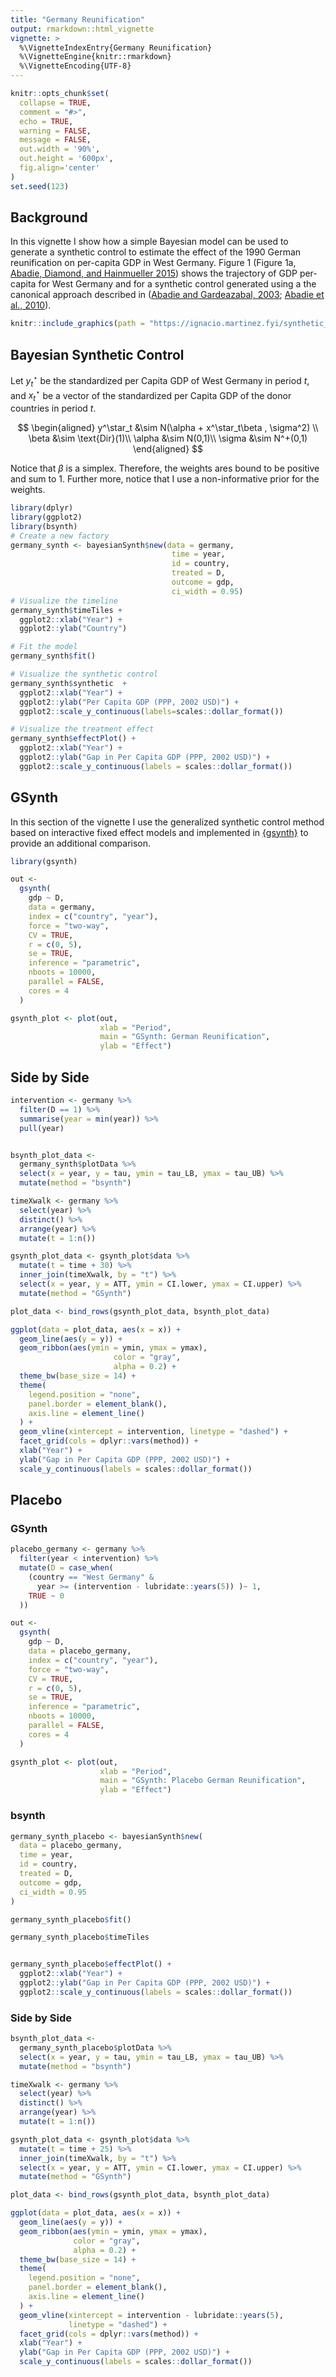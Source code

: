 ```yaml
---
title: "Germany Reunification"
output: rmarkdown::html_vignette
vignette: >
  %\VignetteIndexEntry{Germany Reunification}
  %\VignetteEngine{knitr::rmarkdown}
  %\VignetteEncoding{UTF-8}
---
```


```r
knitr::opts_chunk$set(
  collapse = TRUE,
  comment = "#>",
  echo = TRUE,
  warning = FALSE,
  message = FALSE,
  out.width = '90%', 
  out.height = '600px',
  fig.align='center'
)
set.seed(123)
```

## Background

In this vignette I show how a simple Bayesian model can be used to generate a synthetic control to estimate the effect of the 1990 German reunification on per-capita GDP in West Germany. Figure 1 (Figure 1a, [Abadie, Diamond, and Hainmueller 2015](https://onlinelibrary.wiley.com/doi/abs/10.1111/ajps.12116)) shows the trajectory of GDP per-capita for West Germany and for a synthetic control generated using a the canonical approach described in ([Abadie and Gardeazabal, 2003](https://www.aeaweb.org/articles?id=10.1257/000282803321455188); [Abadie et al., 2010](https://www.aeaweb.org/articles?id=10.1257/000282803321455188)). 


```r
knitr::include_graphics(path = "https://ignacio.martinez.fyi/synthetic_control/german_reunification.png")

```

## Bayesian Synthetic Control

Let $y^\star_t$ be the standardized per Capita GDP of West Germany in period $t$, 
and $x^\star_t$ be a vector of the standardized per Capita GDP of 
the donor countries in period $t$. 

$$ 
\begin{aligned}
y^\star_t &\sim N(\alpha + x^\star_t\beta , \sigma^2) \\
\beta &\sim \text{Dir}(1)\\
\alpha &\sim N(0,1)\\
\sigma &\sim N^+(0,1)
\end{aligned}
$$

Notice that $\beta$ is a simplex. Therefore, the weights ares bound to be 
positive and sum to 1. Further more, notice that I use a non-informative prior 
for the weights. 


```r
library(dplyr)
library(ggplot2)
library(bsynth)
# Create a new factory
germany_synth <- bayesianSynth$new(data = germany, 
                                    time = year, 
                                    id = country, 
                                    treated = D, 
                                    outcome = gdp, 
                                    ci_width = 0.95)
# Visualize the timeline 
germany_synth$timeTiles +
  ggplot2::xlab("Year") +
  ggplot2::ylab("Country")

```

```r
# Fit the model
germany_synth$fit()

# Visualize the synthetic control
germany_synth$synthetic  +
  ggplot2::xlab("Year") +
  ggplot2::ylab("Per Capita GDP (PPP, 2002 USD)") +
  ggplot2::scale_y_continuous(labels=scales::dollar_format())

# Visualize the treatment effect
germany_synth$effectPlot() +
  ggplot2::xlab("Year") +
  ggplot2::ylab("Gap in Per Capita GDP (PPP, 2002 USD)") +
  ggplot2::scale_y_continuous(labels = scales::dollar_format())

```

## GSynth

In this section of the vignette I use the generalized synthetic control method based on interactive fixed effect models and implemented in [{gsynth}](https://github.com/xuyiqing/gsynth) to provide an additional comparison. 

```r

library(gsynth)

out <-
  gsynth(
    gdp ~ D,
    data = germany,
    index = c("country", "year"),
    force = "two-way",
    CV = TRUE,
    r = c(0, 5),
    se = TRUE,
    inference = "parametric",
    nboots = 10000,
    parallel = FALSE,
    cores = 4
  )

gsynth_plot <- plot(out, 
                    xlab = "Period", 
                    main = "GSynth: German Reunification", 
                    ylab = "Effect")

```

## Side by Side

```r

intervention <- germany %>% 
  filter(D == 1) %>% 
  summarise(year = min(year)) %>% 
  pull(year)


bsynth_plot_data <-
  germany_synth$plotData %>%
  select(x = year, y = tau, ymin = tau_LB, ymax = tau_UB) %>%
  mutate(method = "bsynth")

timeXwalk <- germany %>%
  select(year) %>% 
  distinct() %>% 
  arrange(year) %>% 
  mutate(t = 1:n())

gsynth_plot_data <- gsynth_plot$data %>%
  mutate(t = time + 30) %>%
  inner_join(timeXwalk, by = "t") %>%
  select(x = year, y = ATT, ymin = CI.lower, ymax = CI.upper) %>%
  mutate(method = "GSynth")

plot_data <- bind_rows(gsynth_plot_data, bsynth_plot_data)

ggplot(data = plot_data, aes(x = x)) +
  geom_line(aes(y = y)) +
  geom_ribbon(aes(ymin = ymin, ymax = ymax),
                       color = "gray",
                       alpha = 0.2) +
  theme_bw(base_size = 14) +
  theme(
    legend.position = "none",
    panel.border = element_blank(),
    axis.line = element_line()
  ) +
  geom_vline(xintercept = intervention, linetype = "dashed") +
  facet_grid(cols = dplyr::vars(method)) +
  xlab("Year") +
  ylab("Gap in Per Capita GDP (PPP, 2002 USD)") +
  scale_y_continuous(labels = scales::dollar_format())


```

## Placebo

### GSynth

```r

placebo_germany <- germany %>%
  filter(year < intervention) %>%
  mutate(D = case_when(
    (country == "West Germany" &
      year >= (intervention - lubridate::years(5)) )~ 1,
    TRUE ~ 0
  ))

out <-
  gsynth(
    gdp ~ D,
    data = placebo_germany,
    index = c("country", "year"),
    force = "two-way",
    CV = TRUE,
    r = c(0, 5),
    se = TRUE,
    inference = "parametric",
    nboots = 10000,
    parallel = FALSE,
    cores = 4
  )

gsynth_plot <- plot(out, 
                    xlab = "Period", 
                    main = "GSynth: Placebo German Reunification", 
                    ylab = "Effect")
```


### bsynth

```r
germany_synth_placebo <- bayesianSynth$new(
  data = placebo_germany,
  time = year,
  id = country,
  treated = D,
  outcome = gdp,
  ci_width = 0.95
)

germany_synth_placebo$fit()

germany_synth_placebo$timeTiles


germany_synth_placebo$effectPlot() +
  ggplot2::xlab("Year") +
  ggplot2::ylab("Gap in Per Capita GDP (PPP, 2002 USD)") +
  ggplot2::scale_y_continuous(labels = scales::dollar_format())

```


### Side by Side

```r
bsynth_plot_data <-
  germany_synth_placebo$plotData %>%
  select(x = year, y = tau, ymin = tau_LB, ymax = tau_UB) %>%
  mutate(method = "bsynth")

timeXwalk <- germany %>%
  select(year) %>% 
  distinct() %>% 
  arrange(year) %>% 
  mutate(t = 1:n())

gsynth_plot_data <- gsynth_plot$data %>%
  mutate(t = time + 25) %>%
  inner_join(timeXwalk, by = "t") %>%
  select(x = year, y = ATT, ymin = CI.lower, ymax = CI.upper) %>%
  mutate(method = "GSynth")

plot_data <- bind_rows(gsynth_plot_data, bsynth_plot_data)

ggplot(data = plot_data, aes(x = x)) +
  geom_line(aes(y = y)) +
  geom_ribbon(aes(ymin = ymin, ymax = ymax),
              color = "gray",
              alpha = 0.2) +
  theme_bw(base_size = 14) +
  theme(
    legend.position = "none",
    panel.border = element_blank(),
    axis.line = element_line()
  ) +
  geom_vline(xintercept = intervention - lubridate::years(5),
             linetype = "dashed") +
  facet_grid(cols = dplyr::vars(method)) +
  xlab("Year") +
  ylab("Gap in Per Capita GDP (PPP, 2002 USD)") +
  scale_y_continuous(labels = scales::dollar_format())
```


